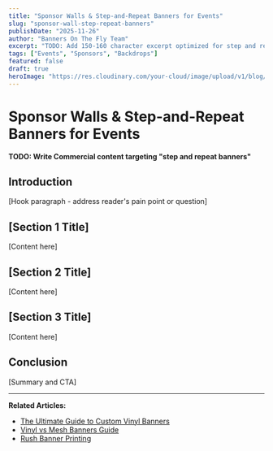 ```yaml
---
title: "Sponsor Walls & Step-and-Repeat Banners for Events"
slug: "sponsor-wall-step-repeat-banners"
publishDate: "2025-11-26"
author: "Banners On The Fly Team"
excerpt: "TODO: Add 150-160 character excerpt optimized for step and repeat banners"
tags: ["Events", "Sponsors", "Backdrops"]
featured: false
draft: true
heroImage: "https://res.cloudinary.com/your-cloud/image/upload/v1/blog/sponsor-wall-step-repeat-banners.jpg"
---
```


# Sponsor Walls & Step-and-Repeat Banners for Events

**TODO: Write Commercial content targeting "step and repeat banners"**

## Introduction

[Hook paragraph - address reader's pain point or question]

## [Section 1 Title]

[Content here]

## [Section 2 Title]

[Content here]

## [Section 3 Title]

[Content here]

## Conclusion

[Summary and CTA]

---

**Related Articles:**
- [The Ultimate Guide to Custom Vinyl Banners](/blog/custom-vinyl-banners-ultimate-guide)
- [Vinyl vs Mesh Banners Guide](/blog/vinyl-vs-mesh-banners-guide)
- [Rush Banner Printing](/blog/24-hour-rush-banner-printing)
